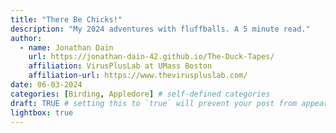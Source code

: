 ```yaml
---
title: "There Be Chicks!"
description: "My 2024 adventures with fluffballs. A 5 minute read."
author:
  - name: Jonathan Dain
    url: https://jonathan-dain-42.github.io/The-Duck-Tapes/
    affiliation: VirusPlusLab at UMass Boston
    affiliation-url: https://www.theviruspluslab.com/
date: 06-03-2024
categories: [Birding, Appledore] # self-defined categories
draft: TRUE # setting this to `true` will prevent your post from appearing on your listing page until you're ready!
lightbox: true
---
```


